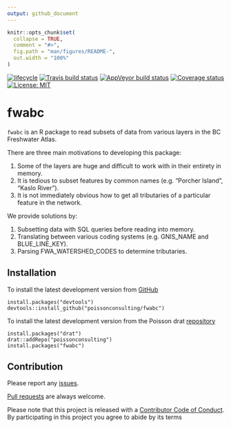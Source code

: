 ```yaml
---
output: github_document
---
```


<!-- README.md is generated from README.Rmd. Please edit that file -->

```r
knitr::opts_chunk$set(
  collapse = TRUE,
  comment = "#>",
  fig.path = "man/figures/README-",
  out.width = "100%"
)
```
[![lifecycle](https://img.shields.io/badge/lifecycle-experimental-orange.svg)](https://www.tidyverse.org/lifecycle/#experimental)
[![Travis build status](https://travis-ci.org/poissonconsulting/fwabc.svg?branch=master)](https://travis-ci.org/poissonconsulting/fwabc)
[![AppVeyor build status](https://ci.appveyor.com/api/projects/status/github/poissonconsulting/fwabc?branch=master&svg=true)](https://ci.appveyor.com/project/poissonconsulting/fwabc)
[![Coverage status](https://codecov.io/gh/poissonconsulting/fwabc/branch/master/graph/badge.svg)](https://codecov.io/github/poissonconsulting/fwabc?branch=master)
[![License: MIT](https://img.shields.io/badge/License-MIT-green.svg)](https://opensource.org/licenses/MIT)

# fwabc

`fwabc` is an R package to read subsets of data from various layers in the BC Freshwater Atlas.

There are three main motivations to developing this package:  

  1. Some of the layers are huge and difficult to work with in their entirety in memory. 
  2. It is tedious to subset features by common names (e.g. "Porcher Island", "Kaslo River"). 
  3. It is not immediately obvious how to get all tributaries of a particular feature in the network. 

We provide solutions by:  

  1. Subsetting data with SQL queries before reading into memory.
  2. Translating between various coding systems (e.g. GNIS_NAME and BLUE_LINE_KEY).
  3. Parsing FWA_WATERSHED_CODES to determine tributaries.

## Installation

To install the latest development version from [GitHub](https://github.com/poissonconsulting/fwabc)
```
install.packages("devtools")
devtools::install_github("poissonconsulting/fwabc")
```

To install the latest development version from the Poisson drat [repository](https://github.com/poissonconsulting/drat)
```
install.packages("drat")
drat::addRepo("poissonconsulting")
install.packages("fwabc")
```

## Contribution

Please report any [issues](https://github.com/poissonconsulting/fwabc/issues).

[Pull requests](https://github.com/poissonconsulting/fwabc/pulls) are always welcome.

Please note that this project is released with a [Contributor Code of Conduct](CONDUCT.md). 
By participating in this project you agree to abide by its terms
